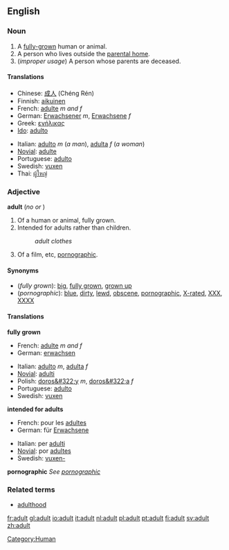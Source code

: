 ==English==

===Noun===
{{en-noun-reg}}

# A [[fully-grown]] human or animal.
# A person who lives outside the [[parental home]].
# (''improper usage'') A person whose parents are deceased.

====Translations====
{{top}}
*Chinese: [[成人]] (Chéng Rén)
*Finnish: [[aikuinen]]
*French: [[adulte]] ''m and f''
*German: [[Erwachsener]] ''m'', [[Erwachsene]] ''f''
*Greek: [[ενήλικας]]
*[[Ido]]: [[adulto]]
{{mid}}
*Italian: [[adulto]] ''m'' (''a man''), [[adulta]] ''f'' (''a woman'')
*[[Novial]]: [[adulte]]
*Portuguese: [[adulto]]
*Swedish: [[vuxen]]
*Thai: [[ผู้ใหญ่]]
{{bottom}}

===Adjective===
'''adult''' (''no {{compar}} or {{superl}}'')

#Of a human or animal, fully grown.
#Intended for adults rather than children.
#:''adult clothes''
#Of a film, etc, [[pornographic]].

====Synonyms====
*(''fully grown''): [[big]], [[fully grown]], [[grown up]]
*(''pornographic''): [[blue]], [[dirty]], [[lewd]], [[obscene]], [[pornographic]], [[X-rated]], [[XXX]], [[XXXX]]

====Translations====

'''fully grown'''
{{top}}
*French: [[adulte]] ''m and f''
*German: [[erwachsen]]
{{mid}}
*Italian: [[adulto]] ''m'', [[adulta]] ''f''
*[[Novial]]: [[adulti]]
*Polish: [[doros&#322;y]] ''m'', [[doros&#322;a]] ''f''
*Portuguese: [[adulto]]
*Swedish: [[vuxen]]
{{bottom}}

'''intended for adults'''
{{top}}
*French: pour les [[adulte]]s
*German: für [[Erwachsene]]
{{mid}}
*Italian: per [[adulto|adulti]]
*[[Novial]]: por [[adultes]]
*Swedish: [[vuxen-]]
{{bottom}}

'''pornographic'''
''See [[pornographic]]''

===Related terms===
*[[adulthood]]

[[Category:Human]]

[[fr:adult]]
[[gl:adult]]
[[io:adult]]
[[it:adult]]
[[nl:adult]]
[[pl:adult]]
[[pt:adult]]
[[fi:adult]]
[[sv:adult]]
[[zh:adult]]